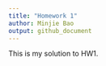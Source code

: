 ```yaml
---
title: "Homework 1"
author: Minjie Bao
output: github_document
---
```


This is my solution to HW1.

